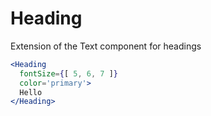 

# Heading

Extension of the Text component for headings

```jsx live=true
<Heading
  fontSize={[ 5, 6, 7 ]}
  color='primary'>
  Hello
</Heading>
```
